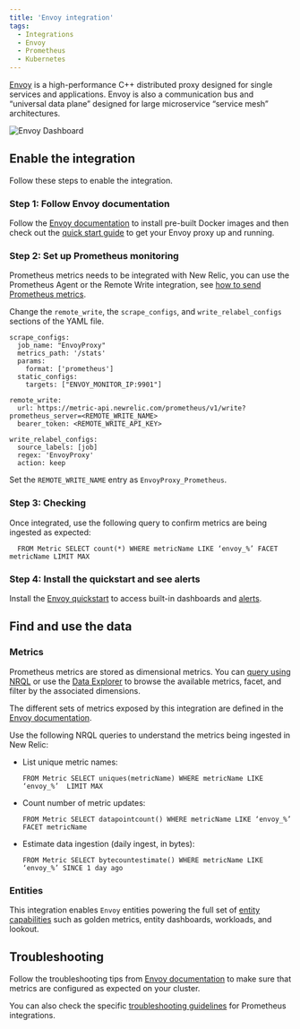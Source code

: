 ```yaml
---
title: 'Envoy integration'
tags:
  - Integrations
  - Envoy
  - Prometheus
  - Kubernetes
---
```



[Envoy](https://www.envoyproxy.io/) is a high-performance C++ distributed proxy designed for single services and applications. Envoy is also a communication bus and “universal data plane” designed for large microservice “service mesh” architectures. 

<img
  title="Envoy Dashboard"
  alt="Envoy Dashboard"
  src={kubernetesEnvoyDashboard}
/>

## Enable the integration

Follow these steps to enable the integration.

### Step 1: Follow Envoy documentation

Follow the [Envoy documentation](https://www.envoyproxy.io/docs/envoy/latest/start/install) to install pre-built Docker images and then check out the [quick start guide](https://www.envoyproxy.io/docs/envoy/latest/start/quick-start/index.html#start-quick-start) to get your Envoy proxy up and running.

### Step 2: Set up Prometheus monitoring

Prometheus metrics needs to be integrated with New Relic, you can use the Prometheus Agent or the Remote Write integration, see [how to send Prometheus metrics](https://docs.newrelic.com/docs/infrastructure/prometheus-integrations/get-started/send-prometheus-metric-data-new-relic/).

Change the `remote_write`, the `scrape_configs`, and `write_relabel_configs` sections of the YAML file.

```
scrape_configs:
  job_name: "EnvoyProxy"
  metrics_path: '/stats'
  params:
    format: ['prometheus']
  static_configs:
    targets: ["ENVOY_MONITOR_IP:9901"]

remote_write:
  url: https://metric-api.newrelic.com/prometheus/v1/write?prometheus_server=<REMOTE_WRITE_NAME>
  bearer_token: <REMOTE_WRITE_API_KEY>
  
write_relabel_configs:
  source_labels: [job]
  regex: 'EnvoyProxy'
  action: keep
``` 
Set the `REMOTE_WRITE_NAME` entry as `EnvoyProxy_Prometheus`.

### Step 3: Checking

Once integrated, use the following query to confirm metrics are being ingested as expected:

```
  FROM Metric SELECT count(*) WHERE metricName LIKE ‘envoy_%’ FACET metricName LIMIT MAX
```

### Step 4: Install the quickstart and see alerts

Install the [Envoy quickstart](https://newrelic.com/instant-observability/Envoy-quickstart) to access built-in dashboards and [alerts](https://docs.newrelic.com/docs/alerts-applied-intelligence/new-relic-alerts/learn-alerts/introduction-alerts/).

## Find and use the data

### Metrics

Prometheus metrics are stored as dimensional metrics. You can [query using NRQL](/docs/telemetry-data-platform/get-data/apis/query-metric-data-type/) or use the [Data Explorer](/docs/query-your-data/explore-query-data/browse-data/introduction-data-explorer/) to browse the available metrics, facet, and filter by the associated dimensions.

The different sets of metrics exposed by this integration are defined in the [Envoy documentation](https://www.envoyproxy.io/docs/envoy/latest/intro/arch_overview/observability/statistics.html?highlight=statistics/).

Use the following NRQL queries to understand the metrics being ingested in New Relic:

* List unique metric names:

  ```
  FROM Metric SELECT uniques(metricName) WHERE metricName LIKE ‘envoy_%’  LIMIT MAX
  ```

* Count number of metric updates:

  ```
  FROM Metric SELECT datapointcount() WHERE metricName LIKE ‘envoy_%’ FACET metricName
  ```

* Estimate data ingestion (daily ingest, in bytes):

	```
  FROM Metric SELECT bytecountestimate() WHERE metricName LIKE ‘envoy_%’ SINCE 1 day ago
  ```

### Entities

This integration enables `Envoy` entities powering the full set of [entity capabilities](/docs/new-relic-solutions/new-relic-one/core-concepts/what-entity-new-relic/) such as golden metrics, entity dashboards, workloads, and lookout.

## Troubleshooting

Follow the troubleshooting tips from [Envoy documentation](https://argo-cd.readthedocs.io/en/stable/operator-manual/troubleshooting/) to make sure that metrics are configured as expected on your cluster.

You can also check the specific [troubleshooting guidelines](/docs/infrastructure/prometheus-integrations/troubleshooting/no-data-appears-prometheus-integration) for Prometheus integrations.